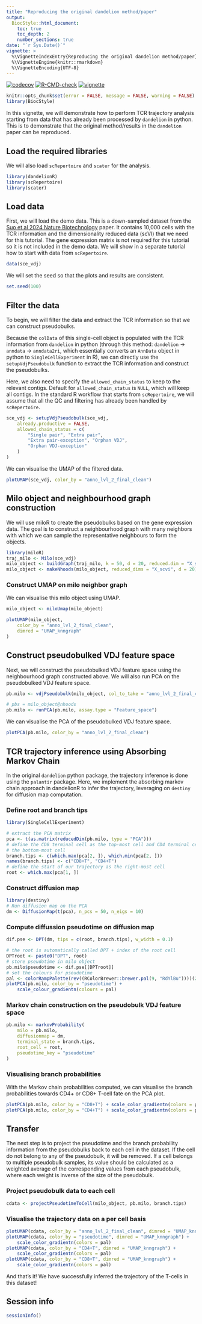 ```yaml
---
title: "Reproducing the original dandelion method/paper"
output:
  BiocStyle::html_document:
    toc: true
    toc_depth: 2
    number_sections: true
date: "`r Sys.Date()`"
vignette: >
  %\VignetteIndexEntry{Reproducing the original dandelion method/paper}
  %\VignetteEngine{knitr::rmarkdown}
  %\VignetteEncoding{UTF-8}
---
```

[![codecov](https://codecov.io/gh/tuonglab/dandelionR/graph/badge.svg?token=dd1bBTW48K)](https://codecov.io/gh/tuonglab/dandelionR)
[![R-CMD-check](https://github.com/tuonglab/dandelionR/actions/workflows/R-CMD-check.yml/badge.svg)](https://github.com/tuonglab/dandelionR/actions/workflows/R-CMD-check.yml)
[![vignette](https://github.com/tuonglab/dandelionR/actions/workflows/vignette.yml/badge.svg)](https://github.com/tuonglab/dandelionR/actions/workflows/vignette.yml)

```r
knitr::opts_chunk$set(error = FALSE, message = FALSE, warning = FALSE)
library(BiocStyle)
```

In this vignette, we will demonstrate how to perform TCR trajectory analysis starting from data that has already been processed by `dandelion` in python. This is to demonstrate that the original method/results in the `dandelion` paper can be reproduced.

## Load the required libraries

We will also load `scRepertoire` and `scater` for the analysis.
```r
library(dandelionR)
library(scRepertoire)
library(scater)
```

## Load data
First, we will load the demo data. This is a down-sampled dataset from the [Suo et al 2024 Nature Biotechnology](https://www.nature.com/articles/s41587-023-01734-7) paper. It contains 10,000 cells with the TCR information and the dimensionality reduced data (scVI) that we need for this tutorial. The gene expression matrix is not required for this tutorial so it is not included in the demo data. We will show in a separate tutorial how to start with data from `scRepertoire`.
```r
data(sce_vdj)
```
We will set the seed so that the plots and results are consistent.
```r
set.seed(100)
```

## Filter the data

To begin, we will filter the data and extract the TCR information so that we can construct pseudobulks. 

Because the `colData` of this single-cell object is populated with the TCR information from `dandelion` in python (through this method: `dandelion` -> `anndata` -> `anndata2ri`, which essentially converts an `AnnData` object in python to `SingleCellExperiment` in R), we can directly use the `setupVdjPseudobulk` function to extract the TCR information and construct the pseudobulks.

Here, we also need to specify the `allowed_chain_status` to keep to the relevant contigs. Default for `allowed_chain_status` is `NULL`, which will keep all contigs. In the standard R workflow that starts from `scRepertoire`, we will assume that all the QC and filtering has already been handled by `scRepertoire`.

```r
sce_vdj <- setupVdjPseudobulk(sce_vdj,
    already.productive = FALSE,
    allowed_chain_status = c(
        "Single pair", "Extra pair",
        "Extra pair-exception", "Orphan VDJ",
        "Orphan VDJ-exception"
    )
)
```

We can visualise the UMAP of the filtered data.
```r
plotUMAP(sce_vdj, color_by = "anno_lvl_2_final_clean")
```

## Milo object and neighbourhood graph construction

We will use miloR to create the pseudobulks based on the gene expression data. The goal is to construct a neighbourhood graph with many neighbors with which we can sample the representative neighbours to form the objects.
```r
library(miloR)
traj_milo <- Milo(sce_vdj)
milo_object <- buildGraph(traj_milo, k = 50, d = 20, reduced.dim = "X_scvi")
milo_object <- makeNhoods(milo_object, reduced_dims = "X_scvi", d = 20)
```
### Construct UMAP on milo neighbor graph

We can visualise this milo object using UMAP.
```r
milo_object <- miloUmap(milo_object)
```
```r
plotUMAP(milo_object,
    color_by = "anno_lvl_2_final_clean",
    dimred = "UMAP_knngraph"
)
```

## Construct pseudobulked VDJ feature space

Next, we will construct the pseudobulked VDJ feature space using the neighbourhood graph constructed above. We will also run PCA on the pseudobulked VDJ feature space.
```r
pb.milo <- vdjPseudobulk(milo_object, col_to_take = "anno_lvl_2_final_clean")

# pbs = milo_object@nhoods
pb.milo <- runPCA(pb.milo, assay.type = "Feature_space")
```

We can visualise the PCA of the pseudobulked VDJ feature space.
```r
plotPCA(pb.milo, color_by = "anno_lvl_2_final_clean")
```

## TCR trajectory inference using Absorbing Markov Chain

In the original `dandelion` python package, the trajectory inference is done using the `palantir` package. Here, we implement the absorbing markov chain approach in dandelionR to infer the trajectory, leveraging on `destiny` for diffusion map computation.

### Define root and branch tips
```r
library(SingleCellExperiment)

# extract the PCA matrix
pca <- t(as.matrix(reducedDim(pb.milo, type = "PCA")))
# define the CD8 terminal cell as the top-most cell and CD4 terminal cell as
# the bottom-most cell
branch.tips <- c(which.max(pca[2, ]), which.min(pca[2, ]))
names(branch.tips) <- c("CD8+T", "CD4+T")
# define the start of our trajectory as the right-most cell
root <- which.max(pca[1, ])
```

### Construct diffusion map
```r
library(destiny)
# Run diffusion map on the PCA
dm <- DiffusionMap(t(pca), n_pcs = 50, n_eigs = 10)
```

### Compute diffussion pseudotime on diffusion map
```r
dif.pse <- DPT(dm, tips = c(root, branch.tips), w_width = 0.1)
```

```r
# the root is automatically called DPT + index of the root cell
DPTroot <- paste0("DPT", root)
# store pseudotime in milo object
pb.milo$pseudotime <- dif.pse[[DPTroot]]
# set the colours for pseudotime
pal <- colorRampPalette(rev((RColorBrewer::brewer.pal(9, "RdYlBu"))))(255)
plotPCA(pb.milo, color_by = "pseudotime") +
    scale_colour_gradientn(colours = pal)
```

### Markov chain construction on the pseudobulk VDJ feature space

```r
pb.milo <- markovProbability(
    milo = pb.milo,
    diffusionmap = dm,
    terminal_state = branch.tips,
    root_cell = root,
    pseudotime_key = "pseudotime"
)
```

### Visualising branch probabilities

With the Markov chain probabilities computed, we can visualise the branch probabilities towards CD4+ or CD8+ T-cell fate on the PCA plot.
```r
plotPCA(pb.milo, color_by = "CD8+T") + scale_color_gradientn(colors = pal)
plotPCA(pb.milo, color_by = "CD4+T") + scale_color_gradientn(colors = pal)
```

## Transfer

The next step is to project the pseudotime and the branch probability information from the pseudobulks back to each cell in the dataset. If the cell do not belong to any of the pseudobulk, it will be removed. If a cell belongs to multiple pseudobulk samples, its value should be calculated as a weighted average of the corresponding values from each pseudobulk, where each weight is inverse of the size of the pseudobulk.

### Project pseudobulk data to each cell
```r
cdata <- projectPseudotimeToCell(milo_object, pb.milo, branch.tips)
```

### Visualise the trajectory data on a per cell basis
```r
plotUMAP(cdata, color_by = "anno_lvl_2_final_clean", dimred = "UMAP_knngraph")
plotUMAP(cdata, color_by = "pseudotime", dimred = "UMAP_knngraph") +
    scale_color_gradientn(colors = pal)
plotUMAP(cdata, color_by = "CD4+T", dimred = "UMAP_knngraph") +
    scale_color_gradientn(colors = pal)
plotUMAP(cdata, color_by = "CD8+T", dimred = "UMAP_knngraph") +
    scale_color_gradientn(colors = pal)
```

And that's it! We have successfully inferred the trajectory of the T-cells in this dataset!

## Session info

```r
sessionInfo()
```
